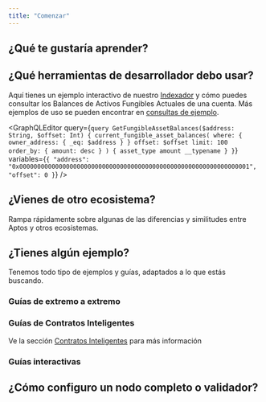 ```yaml
---
title: "Comenzar"
---
```




## ¿Qué te gustaría aprender?

<CardGrid>
  <LinkCard href="/es/build/smart-contracts" title="Contratos Inteligentes" description="Aprende cómo escribir contratos inteligentes en Aptos con el lenguaje de programación Move." />

  <LinkCard href="/es/build/indexer" title="Consultar Datos" description="Usa el Indexador de Aptos para consultar datos de la cadena de manera eficiente." />

  <LinkCard href="/es/network/blockchain/blockchain-deep-dive" title="Infraestructura de Blockchain" description="Aprende los diferentes componentes de la infraestructura de la blockchain de Aptos." />
</CardGrid>

## ¿Qué herramientas de desarrollador debo usar?

<CardGrid>
  <LinkCard href="/es/build/sdks" title="SDKs" description="Usa nuestros SDKs de TypeScript, Python, Rust y otros para enviar transacciones y leer datos de la cadena." />

  <LinkCard href="/es/build/indexer" title="Indexador" description="Consulta datos de la cadena como balances de cuentas, transacciones históricas, NFTs por cuenta y más." />

  <LinkCard href="/es/build/cli" title="CLI" description="Compila y perfila contratos inteligentes Move, ejecuta una red local y más con la CLI de Aptos." />
</CardGrid>

Aquí tienes un ejemplo interactivo de nuestro [Indexador](../../../build/indexer) y cómo puedes consultar los Balances de Activos Fungibles Actuales de una cuenta. Más ejemplos de uso se pueden encontrar en [consultas de ejemplo](../../../build/indexer/indexer-api/fungible-asset-balances).

<GraphQLEditor
  query={`query GetFungibleAssetBalances($address: String, $offset: Int) {
  current_fungible_asset_balances(
    where: { owner_address: { _eq: $address } }
    offset: $offset
    limit: 100
    order_by: { amount: desc }
  ) {
    asset_type
    amount
    __typename
  }
}`}
  variables={`{
  "address": "0x0000000000000000000000000000000000000000000000000000000000000001",
  "offset": 0
}`}
/>

## ¿Vienes de otro ecosistema?

Rampa rápidamente sobre algunas de las diferencias y similitudes entre Aptos y otros ecosistemas.

<CardGrid>
  <LinkCard href="/es/build/get-started/ethereum-cheatsheet" title="Hoja de Referencia de Ethereum / EVM a Aptos" />

  <LinkCard href="/es/build/get-started/solana-cheatsheet" title="Hoja de Referencia de Solana / SVM a Aptos" />

  <LinkCard href="/es/network/blockchain/move#comparison-to-other-vms" title="Comparación de VM" />
</CardGrid>

## ¿Tienes algún ejemplo?

Tenemos todo tipo de ejemplos y guías, adaptados a lo que estás buscando.

### Guías de extremo a extremo

<CardGrid>
  <LinkCard href="/es/build/guides/first-transaction" title="Tu Primera Transacción" description="Este tutorial describe cómo generar y enviar transacciones a la blockchain de Aptos, y verificar estas transacciones enviadas." />

  <LinkCard href="/es/build/guides/your-first-nft" title="Tu Primer NFT" description="Este tutorial describe cómo crear y transferir activos no fungibles en la blockchain de Aptos." />

  <LinkCard href="/es/build/guides/first-fungible-asset" title="Tu Primer Activo Fungible" description="Este tutorial introduce cómo puedes compilar, desplegar y acuñar tu propio activo fungible (FA), llamado FACoin." />
</CardGrid>

### Guías de Contratos Inteligentes

Ve la sección [Contratos Inteligentes](../../../build/smart-contracts) para más información

<CardGrid>
  <LinkCard href="/es/build/guides/build-e2e-dapp/1-create-smart-contract" title="Crear un Contrato Inteligente" description="Este es el primer capítulo del tutorial sobre construir una dapp de extremo a extremo en Aptos." />

  <LinkCard href="https://github.com/aptos-labs/aptos-core/tree/main/aptos-move/move-examples" title="Ejemplos de Move en Aptos" description="30+ ejemplos sobre cómo desarrollar Move en Aptos" target="_blank" />

  <LinkCard href="https://github.com/aptos-labs/aptos-core/tree/main/aptos-move/move-examples/move-tutorial" title="Tutorial de Move" description="Cubre los fundamentos de la programación con Move" target="_blank" />
</CardGrid>

### Guías interactivas

<CardGrid>
  <LinkCard href="https://learn.aptoslabs.com/en/workshops" title="Aprende Aptos" description="Guías básicas y avanzadas" target="_blank" />

  <LinkCard href="https://movespiders.com" title="Move Spiders" description="Aprende sobre Move con una mascota araña amigable por Move Spiders" target="_blank" />

  <LinkCard href="https://www.aptosshores.com" title="Aptos Shores" description="Aprende sobre Move con Aptos Shores" target="_blank" />
</CardGrid>

## ¿Cómo configuro un nodo completo o validador?

<CardGrid>
  <LinkCard href="/es/network/nodes/full-node" title="Configurar un nodo completo" />

  <LinkCard href="/es/network/nodes/validator-node" title="Configurar un validador" />
</CardGrid>
